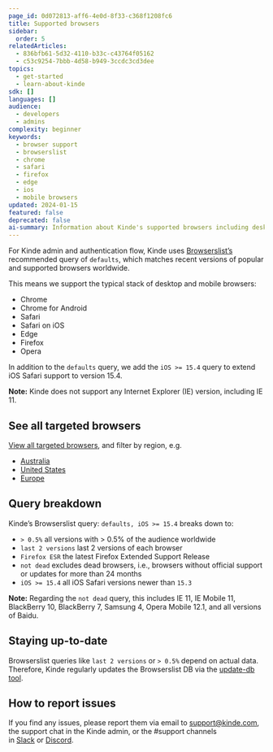 ```yaml
---
page_id: 0d072813-aff6-4e0d-8f33-c368f1208fc6
title: Supported browsers
sidebar:
  order: 5
relatedArticles:
  - 836bfb61-5d32-4110-b33c-c43764f05162
  - c53c9254-7bbb-4d58-b949-3ccdc3cd3dee
topics:
  - get-started
  - learn-about-kinde
sdk: []
languages: []
audience:
  - developers
  - admins
complexity: beginner
keywords:
  - browser support
  - browserslist
  - chrome
  - safari
  - firefox
  - edge
  - ios
  - mobile browsers
updated: 2024-01-15
featured: false
deprecated: false
ai-summary: Information about Kinde's supported browsers including desktop and mobile browsers, Browserslist configuration, and browser compatibility requirements.
---
```


For Kinde admin and authentication flow, Kinde uses [Browserslist’s](https://github.com/browserslist/browserslist) recommended query of `defaults`, which matches recent versions of popular and supported browsers worldwide.

This means we support the typical stack of desktop and mobile browsers:

- Chrome
- Chrome for Android
- Safari
- Safari on iOS
- Edge
- Firefox
- Opera

In addition to the `defaults` query, we add the `iOS >= 15.4` query to extend iOS Safari support to version 15.4.

**Note:** Kinde does not support any Internet Explorer (IE) version, including IE 11.

## See all targeted browsers

[View all targeted browsers](https://browsersl.ist/?results=#q=defaults%2C+iOS+%3E%3D+15.4), and filter by region, e.g.

- [Australia](https://browsersl.ist/?results=#q=defaults%2C+iOS+%3E%3D+15.4&region=AU)
- [United States](https://browsersl.ist/?results=#q=defaults%2C+iOS+%3E%3D+15.4&region=US)
- [Europe](https://browsersl.ist/?results=#q=defaults%2C+iOS+%3E%3D+15.4&region=alt-eu)

## Query breakdown

Kinde’s Browserslist query: `defaults, iOS >= 15.4` breaks down to:

- `> 0.5%` all versions with > 0.5% of the audience worldwide
- `last 2 versions` last 2 versions of each browser
- `Firefox ESR` the latest Firefox Extended Support Release
- `not dead` excludes dead browsers, i.e., browsers without official support or updates for more than 24 months
- `iOS >= 15.4` all iOS Safari versions newer than `15.3`

**Note:** Regarding the `not dead` query, this includes IE 11, IE Mobile 11, BlackBerry 10, BlackBerry 7, Samsung 4, Opera Mobile 12.1, and all versions of Baidu.

## Staying up-to-date

Browserslist queries like `last 2 versions` or `> 0.5%` depend on actual data. Therefore, Kinde regularly updates the Browserslist DB via the [update-db tool](https://github.com/browserslist/update-db).

## How to report issues

If you find any issues, please report them via email to [support@kinde.com](mailto:support@kinde.com), the support chat in the Kinde admin, or the #support channels in [Slack](https://join.slack.com/t/thekindecommunity/shared_invite/zt-2k5i0aeet-d6Z_2qYphcNCpj0bFa4oCg) or [Discord](https://discord.gg/KdkCXRNTFn).
